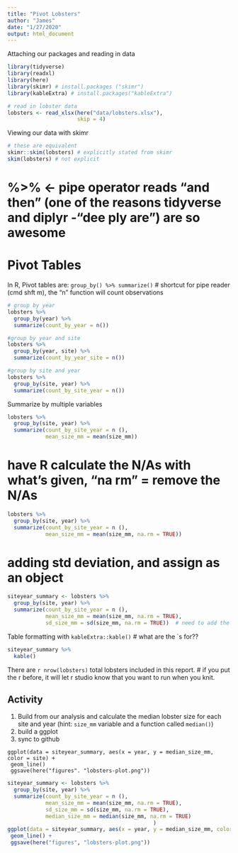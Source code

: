 ```yaml
---
title: "Pivot Lobsters"
author: "James"
date: "1/27/2020"
output: html_document
---
```


Attaching our packages and reading in data


```r
library(tidyverse)
library(readxl)
library(here)
library(skimr) # install.packages ("skimr")
library(kableExtra) # install.packages("kableExtra")

# read in lobster data
lobsters <- read_xlsx(here("data/lobsters.xlsx"),
                      skip = 4)

```

Viewing our data with skimr
```r
# these are equivalent
skimr::skim(lobsters) # explicitly stated from skimr
skim(lobsters) # not explicit
```

# %>% <- pipe operator reads "and then" (one of the reasons tidyverse and diplyr -"dee ply are") are so awesome

# Pivot Tables

In R, Pivot tables are: `group_by() %>% summarize()`
 # shortcut for pipe reader (cmd shft m), the "n" function will count observations 

```r
# group by year
lobsters %>% 
  group_by(year) %>%  
  summarize(count_by_year = n())

#group by year and site
lobsters %>% 
  group_by(year, site) %>%  
  summarize(count_by_year_site = n())

#group by site and year
lobsters %>% 
  group_by(site, year) %>%  
  summarize(count_by_site_year = n())

```

Summarize by multiple variables

```r
lobsters %>% 
  group_by(site, year) %>% 
  summarize(count_by_site_year = n (),
            mean_size_mm = mean(size_mm))
```

# have R calculate the N/As with what's given, "na rm" = remove the N/As

```r
lobsters %>% 
  group_by(site, year) %>% 
  summarize(count_by_site_year = n (),
            mean_size_mm = mean(size_mm, na.rm = TRUE))
```

# adding std deviation, and assign as an object

```r
siteyear_summary <- lobsters %>%  
  group_by(site, year) %>% 
  summarize(count_by_site_year = n (),
            mean_size_mm = mean(size_mm, na.rm = TRUE),
            sd_size_mm = sd(size_mm, na.rm = TRUE))  # need to add the na.rm again
```

Table formatting with `kableExtra::kable()`  # what are the `s for??


```r
siteyear_summary %>% 
  kable()
```


There are `r nrow(lobsters)` total lobsters included in this report. # if you put the r before, it will let r studio know that you want to run when you knit. 


## Activity 
1. Build from our analysis and calculate the median lobster size for each site and year (hint: `size_mm` variable and a function called `median()`)
2. build a ggplot
3. sync to github

```
ggplot(data = siteyear_summary, aes(x = year, y = median_size_mm, color = site) +
 geom_line()
 ggsave(here("figures". "lobsters-plot.png"))
```


```r
siteyear_summary <- lobsters %>%  
  group_by(site, year) %>% 
  summarize(count_by_site_year = n (),
            mean_size_mm = mean(size_mm, na.rm = TRUE),
            sd_size_mm = sd(size_mm, na.rm = TRUE),
            median_size_mm = median(size_mm, na.rm = TRUE)
                                              )
ggplot(data = siteyear_summary, aes(x = year, y = median_size_mm, color = site)) +
 geom_line() + 
 ggsave(here("figures", "lobsters-plot.png"))
```















